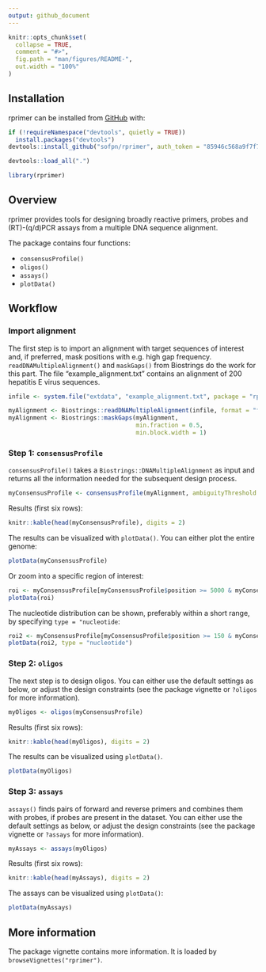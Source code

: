 ```yaml
---
output: github_document
---
```


<!-- README.md is generated from README.Rmd. Please edit that file -->

  <!-- badges: start -->
  <!-- badges: end -->

```r
knitr::opts_chunk$set(
  collapse = TRUE,
  comment = "#>",
  fig.path = "man/figures/README-",
  out.width = "100%"
)
```

## Installation

rprimer can be installed from [GitHub](https://github.com/) with:

  ``` r
if (!requireNamespace("devtools", quietly = TRUE))
    install.packages("devtools")
devtools::install_github("sofpn/rprimer", auth_token = "85946c568a9f7f71285067bf58d28f25847ecbe0")
```
``` r
devtools::load_all(".")
```

```r
library(rprimer)
```


## Overview 

rprimer provides tools for designing broadly reactive primers, probes and (RT)-(q/d)PCR assays from a multiple DNA sequence alignment.

The package contains four functions:

* `consensusProfile()`
* `oligos()` 
* `assays()`
* `plotData()`

## Workflow 

### Import alignment

The first step is to import an alignment with target sequences of interest and, if preferred, mask positions with e.g. high gap frequency. `readDNAMultipleAlignment()` and `maskGaps()` from Biostrings do the work for this part. The file "example_alignment.txt" contains an alignment of 200 hepatitis E virus sequences. 

```r
infile <- system.file("extdata", "example_alignment.txt", package = "rprimer")

myAlignment <- Biostrings::readDNAMultipleAlignment(infile, format = "fasta")
myAlignment <- Biostrings::maskGaps(myAlignment, 
                                    min.fraction = 0.5, 
                                    min.block.width = 1) 
```

### Step 1: `consensusProfile` 

`consensusProfile()` takes a `Biostrings::DNAMultipleAlignment` as input and returns all the information needed for the subsequent design process.

```r
myConsensusProfile <- consensusProfile(myAlignment, ambiguityThreshold = 0.05)
```

Results (first six rows):

```r
knitr::kable(head(myConsensusProfile), digits = 2)
```

The results can be visualized with `plotData()`. You can either plot the entire genome:

```r
plotData(myConsensusProfile)
```

Or zoom into a specific region of interest: 

```r
roi <- myConsensusProfile[myConsensusProfile$position >= 5000 & myConsensusProfile$position <= 5500, ]
plotData(roi)
```

The nucleotide distribution can be shown, preferably within a short range, by specifying `type = "nucleotide`:

```r
roi2 <- myConsensusProfile[myConsensusProfile$position >= 150 & myConsensusProfile$position <= 170, ]
plotData(roi2, type = "nucleotide")
```

### Step 2: `oligos`

The next step is to design oligos. You can either use the default settings as below, or adjust the design constraints (see the package vignette or `?oligos` for more information).

``` r
myOligos <- oligos(myConsensusProfile)
```

Results (first six rows): 

```r
knitr::kable(head(myOligos), digits = 2)
```

The results can be visualized using `plotData()`. 

```r
plotData(myOligos)
```

### Step 3: `assays`

`assays()` finds pairs of forward and reverse primers and combines them with probes, if probes are present in the dataset. You can either use the default settings as below, or adjust the design constraints (see the package vignette or `?assays` for more information).

```r
myAssays <- assays(myOligos)
```

Results (first six rows):

```r
knitr::kable(head(myAssays), digits = 2)
```

The assays can be visualized using `plotData()`: 

```r
plotData(myAssays)
```

## More information

The package vignette contains more information. It is loaded by `browseVignettes("rprimer")`.
